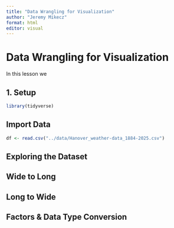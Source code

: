 ---
title: "Data Wrangling for Visualization"
author: "Jeremy Mikecz"
format: html
editor: visual
---

# Data Wrangling for Visualization

In this lesson we

## 1. Setup

```{r}
library(tidyverse)

```

## Import Data

```{r}
df <- read.csv("../data/Hanover_weather-data_1884-2025.csv")
```

## Exploring the Dataset

## Wide to Long

## Long to Wide

## Factors & Data Type Conversion
